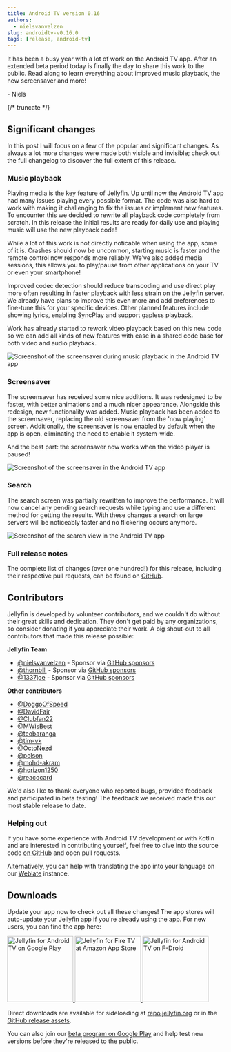 ```yaml
---
title: Android TV version 0.16
authors:
  - nielsvanvelzen
slug: androidtv-v0.16.0
tags: [release, android-tv]
---
```


It has been a busy year with a lot of work on the Android TV app. After an extended beta period today is finally the day to share this work
to the public. Read along to learn everything about improved music playback, the new screensaver and more!

\- Niels

{/* truncate */}

## Significant changes

In this post I will focus on a few of the popular and significant changes. As always a lot more changes were made both visible and
invisible; check out the full changelog to discover the full extent of this release.

### Music playback

Playing media is the key feature of Jellyfin. Up until now the Android TV app had many issues playing every possible format. The code
was also hard to work with making it challenging to fix the issues or implement new features. To encounter this we decided to rewrite all
playback code completely from scratch. In this release the initial results are ready for daily use and playing music will use the new
playback code!

While a lot of this work is not directly noticable when using the app, some of it is. Crashes should now be uncommon, starting music is
faster and the remote control now responds more reliably. We've also added media sessions, this allows you to play/pause from other
applications on your TV or even your smartphone!

Improved codec detection should reduce transcoding and use direct play more often resulting in faster playback with less strain on the
Jellyfin server. We already have plans to improve this even more and add preferences to fine-tune this for your specific devices. Other
planned features include showing lyrics, enabling SyncPlay and support gapless playback.

Work has already started to rework video playback based on this new code so we can add all kinds of new features with ease in a shared
code base for both video and audio playback.

![Screenshot of the screensaver during music playback in the Android TV app](./screensaver-music.png)

### Screensaver

The screensaver has received some nice additions. It was redesigned to be faster, with better animations and a much nicer appearance.
Alongside this redesign, new functionality was added. Music playback has been added to the screensaver, replacing the old screensaver from
the 'now playing' screen. Additionally, the screensaver is now enabled by default when the app is open, eliminating the need to enable it
system-wide.

And the best part: the screensaver now works when the video player is paused!

![Screenshot of the screensaver in the Android TV app](./screensaver.png)

### Search

The search screen was partially rewritten to improve the performance. It will now cancel any pending search requests while typing and use
a different method for getting the results. With these changes a search on large servers will be noticeably faster and no flickering occurs
anymore.

![Screenshot of the search view in the Android TV app](./search.png)

### Full release notes

The complete list of changes (over one hundred!) for this release, including their respective pull requests, can be found on
[GitHub](https://github.com/jellyfin/jellyfin-androidtv/releases/tag/v0.16.0).

## Contributors

Jellyfin is developed by volunteer contributors, and we couldn't do without their great skills and dedication. They don't get paid by any
organizations, so consider donating if you appreciate their work. A big shout-out to all contributors that made this release possible:

**Jellyfin Team**

- [@nielsvanvelzen](https://github.com/nielsvanvelzen) - Sponsor via [GitHub sponsors](https://github.com/sponsors/nielsvanvelzen)
- [@thornbill](https://github.com/thornbill) - Sponsor via [GitHub sponsors](https://github.com/sponsors/thornbill)
- [@1337joe](https://github.com/1337joe) - Sponsor via [GitHub sponsors](https://github.com/sponsors/1337joe)

**Other contributors**

- [@DoggoOfSpeed](https://github.com/DoggoOfSpeed)
- [@DavidFair](https://github.com/DavidFair)
- [@Clubfan22](https://github.com/Clubfan22)
- [@MWisBest](https://github.com/MWisBest)
- [@teobaranga](https://github.com/teobaranga)
- [@tim-vk](https://github.com/tim-vk)
- [@OctoNezd](https://github.com/OctoNezd)
- [@polson](https://github.com/polson)
- [@mohd-akram](https://github.com/mohd-akram)
- [@horizon1250](https://github.com/horizon1250)
- [@reacocard](https://github.com/reacocard)

We'd also like to thank everyone who reported bugs, provided feedback and participated in beta testing! The feedback we received made this
our most stable release to date.

### Helping out

If you have some experience with Android TV development or with Kotlin and are interested in contributing yourself,
feel free to dive into the source code [on GitHub](https://github.com/jellyfin/jellyfin-androidtv) and open pull requests.

Alternatively, you can help with translating the app into your language on our
[Weblate](https://translate.jellyfin.org/engage/jellyfin-android/) instance.

## Downloads

Update your app now to check out all these changes! The app stores will auto-update your Jellyfin app if you're already using the app. For
new users, you can find the app here:

<a className='margin-right--md' href='https://play.google.com/store/apps/details?id=org.jellyfin.androidtv'>
  <img width='153' alt='Jellyfin for Android TV on Google Play' src='/images/store-icons/google-play.png' />
</a>

<a className='margin-right--md' href='https://www.amazon.com/gp/product/B07TX7Z725'>
  <img width='153' alt='Jellyfin for Fire TV at Amazon App Store' src='/images/store-icons/amazon.png' />
</a>

<a href='https://f-droid.org/en/packages/org.jellyfin.androidtv/'>
  <img width='153' alt='Jellyfin for Android TV on F-Droid' src='/images/store-icons/fdroid.png' />
</a>

Direct downloads are available for sideloading at [repo.jellyfin.org](https://repo.jellyfin.org/releases/client/androidtv/)
or in the [GitHub release assets](https://github.com/jellyfin/jellyfin-androidtv/releases/tag/v0.16.0).

You can also join our [beta program on Google Play](https://play.google.com/apps/testing/org.jellyfin.androidtv) and help test new versions
before they're released to the public.

